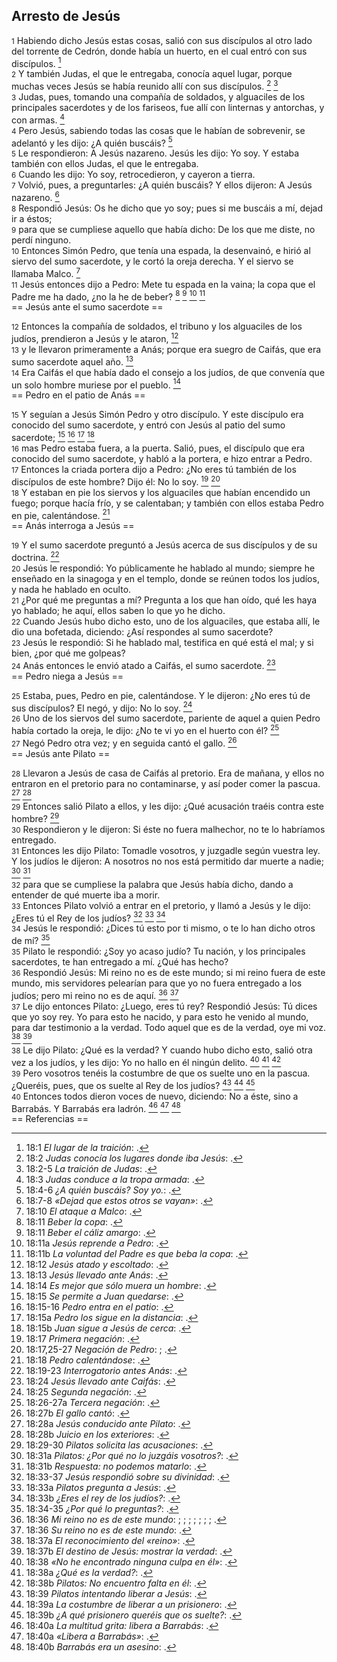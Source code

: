 == Arresto de Jesús ==

{{anchor|1}} <small>1</small> Habiendo dicho Jesús estas cosas, salió con sus discípulos al otro lado del torrente de Cedrón, donde había un huerto, en el cual entró con sus discípulos. <ref>18:1 ''El lugar de la traición'': {{lib|LU|183|0|3}}.</ref><br>
{{anchor|2}} <small>2</small> Y también Judas, el que le entregaba, conocía aquel lugar, porque muchas veces Jesús se había reunido allí con sus discípulos. <ref>18:2 ''Judas conocía los lugares donde iba Jesús'': {{lib|LU|183|2|3}}.</ref> <ref>18:2-5 ''La traición de Judas'': {{lib|LU|139|12|12}}.</ref><br>
{{anchor|3}} <small>3</small> Judas, pues, tomando una compañía de soldados, y alguaciles de los principales sacerdotes y de los fariseos, fue allí con linternas y antorchas, y con armas. <ref>18:3 ''Judas conduce a la tropa armada'': {{lib|LU|183|2|4}}.</ref><br>
{{anchor|4}} <small>4</small> Pero Jesús, sabiendo todas las cosas que le habían de sobrevenir, se adelantó y les dijo: ¿A quién buscáis? <ref>18:4-6 ''¿A quién buscáis? Soy yo.'': {{lib|LU|183|3|4}}.</ref><br>
{{anchor|5}} <small>5</small> Le respondieron: A Jesús nazareno. Jesús les dijo: Yo soy. Y estaba también con ellos Judas, el que le entregaba.<br>
{{anchor|6}} <small>6</small> Cuando les dijo: Yo soy, retrocedieron, y cayeron a tierra.<br>
{{anchor|7}} <small>7</small> Volvió, pues, a preguntarles: ¿A quién buscáis? Y ellos dijeron: A Jesús nazareno. <ref>18:7-8 ''«Dejad que estos otros se vayan»'': {{lib|LU|183|3|6}}.</ref><br>
{{anchor|8}} <small>8</small> Respondió Jesús: Os he dicho que yo soy; pues si me buscáis a mí, dejad ir a éstos;<br>
{{anchor|9}} <small>9</small> para que se cumpliese aquello que había dicho: De los que me diste, no perdí ninguno.<br>
{{anchor|10}} <small>10</small> Entonces Simón Pedro, que tenía una espada, la desenvainó, e hirió al siervo del sumo sacerdote, y le cortó la oreja derecha. Y el siervo se llamaba Malco. <ref>18:10 ''El ataque a Malco'': {{lib|LU|183|3|7}}.</ref><br>
{{anchor|11}} <small>11</small> Jesús entonces dijo a Pedro: Mete tu espada en la vaina; la copa que el Padre me ha dado, ¿no la he de beber? <ref>18:11 ''Beber la copa'': {{lib|LU|20|6|7}}.</ref> <ref>18:11 ''Beber el cáliz amargo'': {{lib|LU|136|9|4}}.</ref> <ref>18:11a ''Jesús reprende a Pedro'': {{lib|LU|183|3|7}}.</ref> <ref>18:11b ''La voluntad del Padre es que beba la copa'': {{lib|LU|183|3|7}}.</ref><br>
== Jesús ante el sumo sacerdote ==

{{anchor|12}} <small>12</small> Entonces la compañía de soldados, el tribuno y los alguaciles de los judíos, prendieron a Jesús y le ataron, <ref>18:12 ''Jesús atado y escoltado'': {{lib|LU|183|3|8}}.</ref><br>
{{anchor|13}} <small>13</small> y le llevaron primeramente a Anás; porque era suegro de Caifás, que era sumo sacerdote aquel año. <ref>18:13 ''Jesús llevado ante Anás'': {{lib|LU|183|5|1}}.</ref><br>
{{anchor|14}} <small>14</small> Era Caifás el que había dado el consejo a los judíos, de que convenía que un solo hombre muriese por el pueblo. <ref>18:14 ''Es mejor que sólo muera un hombre'': {{lib|LU|168|3|6}}.</ref><br>
== Pedro en el patio de Anás ==

{{anchor|15}} <small>15</small> Y seguían a Jesús Simón Pedro y otro discípulo. Y este discípulo era conocido del sumo sacerdote, y entró con Jesús al patio del sumo sacerdote; <ref>18:15 ''Se permite a Juan quedarse'': {{lib|LU|183|5|4}}.</ref> <ref>18:15-16 ''Pedro entra en el patio'': {{lib|LU|184|2|1}}.</ref> <ref>18:15a ''Pedro los sigue en la distancia'': {{lib|LU|183|3|10}}.</ref> <ref>18:15b ''Juan sigue a Jesús de cerca'': {{lib|LU|183|3|10}}.</ref><br>
{{anchor|16}} <small>16</small> mas Pedro estaba fuera, a la puerta. Salió, pues, el discípulo que era conocido del sumo sacerdote, y habló a la portera, e hizo entrar a Pedro.<br>
{{anchor|17}} <small>17</small> Entonces la criada portera dijo a Pedro: ¿No eres tú también de los discípulos de este hombre? Dijo él: No lo soy. <ref>18:17 ''Primera negación'': {{lib|LU|184|2|4}}.</ref> <ref>18:17,25-27 ''Negación de Pedro'': {{lib|LU|139|2|5}}; {{lib|LU|139|2|6}}.</ref><br>
{{anchor|18}} <small>18</small> Y estaban en pie los siervos y los alguaciles que habían encendido un fuego; porque hacía frío, y se calentaban; y también con ellos estaba Pedro en pie, calentándose. <ref>18:18 ''Pedro calentándose'': {{lib|LU|184|2|2}}.</ref><br>
== Anás interroga a Jesús ==

{{anchor|19}} <small>19</small> Y el sumo sacerdote preguntó a Jesús acerca de sus discípulos y de su doctrina. <ref>18:19-23 ''Interrogatorio antes Anás'': {{lib|LU|184|1|6}}.</ref><br>
{{anchor|20}} <small>20</small> Jesús le respondió: Yo públicamente he hablado al mundo; siempre he enseñado en la sinagoga y en el templo, donde se reúnen todos los judíos, y nada he hablado en oculto.<br>
{{anchor|21}} <small>21</small> ¿Por qué me preguntas a mí? Pregunta a los que han oído, qué les haya yo hablado; he aquí, ellos saben lo que yo he dicho.<br>
{{anchor|22}} <small>22</small> Cuando Jesús hubo dicho esto, uno de los alguaciles, que estaba allí, le dio una bofetada, diciendo: ¿Así respondes al sumo sacerdote?<br>
{{anchor|23}} <small>23</small> Jesús le respondió: Si he hablado mal, testifica en qué está el mal; y si bien, ¿por qué me golpeas?<br>
{{anchor|24}} <small>24</small> Anás entonces le envió atado a Caifás, el sumo sacerdote. <ref>18:24 ''Jesús llevado ante Caifás'': {{lib|LU|184|1|9}}.</ref><br>
== Pedro niega a Jesús ==

{{anchor|25}} <small>25</small> Estaba, pues, Pedro en pie, calentándose. Y le dijeron: ¿No eres tú de sus discípulos? El negó, y dijo: No lo soy. <ref>18:25 ''Segunda negación'': {{lib|LU|184|2|5}}.</ref><br>
{{anchor|26}} <small>26</small> Uno de los siervos del sumo sacerdote, pariente de aquel a quien Pedro había cortado la oreja, le dijo: ¿No te vi yo en el huerto con él? <ref>18:26-27a ''Tercera negación'': {{lib|LU|184|2|7}}.</ref><br>
{{anchor|27}} <small>27</small> Negó Pedro otra vez; y en seguida cantó el gallo. <ref>18:27b ''El gallo cantó'': {{lib|LU|184|2|8}}.</ref><br>
== Jesús ante Pilato ==

{{anchor|28}} <small>28</small> Llevaron a Jesús de casa de Caifás al pretorio. Era de mañana, y ellos no entraron en el pretorio para no contaminarse, y así poder comer la pascua. <ref>18:28a ''Jesús conducido ante Pilato'': {{lib|LU|184|5|8}}.</ref> <ref>18:28b ''Juicio en los exteriores'': {{lib|LU|185|0|3}}.</ref><br>
{{anchor|29}} <small>29</small> Entonces salió Pilato a ellos, y les dijo: ¿Qué acusación traéis contra este hombre? <ref>18:29-30 ''Pilatos solicita las acusaciones'': {{lib|LU|185|2|1}}.</ref><br>
{{anchor|30}} <small>30</small> Respondieron y le dijeron: Si éste no fuera malhechor, no te lo habríamos entregado.<br>
{{anchor|31}} <small>31</small> Entonces les dijo Pilato: Tomadle vosotros, y juzgadle según vuestra ley. Y los judíos le dijeron: A nosotros no nos está permitido dar muerte a nadie; <ref>18:31a ''Pilatos: ¿Por qué no lo juzgáis vosotros?'': {{lib|LU|185|2|2}}.</ref> <ref>18:31b ''Respuesta: no podemos matarlo'': {{lib|LU|185|2|3}}.</ref><br>
{{anchor|32}} <small>32</small> para que se cumpliese la palabra que Jesús había dicho, dando a entender de qué muerte iba a morir.<br>
{{anchor|33}} <small>33</small> Entonces Pilato volvió a entrar en el pretorio, y llamó a Jesús y le dijo: ¿Eres tú el Rey de los judíos? <ref>18:33-37 ''Jesús respondió sobre su divinidad'': {{lib|LU|186|2|2}}.</ref> <ref>18:33a ''Pilatos pregunta a Jesús'': {{lib|LU|185|3|1}}.</ref> <ref>18:33b ''¿Eres el rey de los judíos?'': {{lib|LU|185|3|2}}.</ref><br>
{{anchor|34}} <small>34</small> Jesús le respondió: ¿Dices tú esto por ti mismo, o te lo han dicho otros de mí? <ref>18:34-35 ''¿Por qué lo preguntas?'': {{lib|LU|185|3|2}}.</ref><br>
{{anchor|35}} <small>35</small> Pilato le respondió: ¿Soy yo acaso judío? Tu nación, y los principales sacerdotes, te han entregado a mí. ¿Qué has hecho?<br>
{{anchor|36}} <small>36</small> Respondió Jesús: Mi reino no es de este mundo; si mi reino fuera de este mundo, mis servidores pelearían para que yo no fuera entregado a los judíos; pero mi reino no es de aquí. <ref>18:36 ''Mi reino no es de este mundo'': {{lib|LU|137|8|7}}; {{lib|LU|152|3|2}}; {{lib|LU|153|2|4}}; {{lib|LU|157|6|12}}; {{lib|LU|158|6|2}}; {{lib|LU|176|2|3}}; {{lib|LU|181|2|9}}; {{lib|LU|185|3|3}}.</ref> <ref>18:36 ''Su reino no es de este mundo'': {{lib|LU|190|5|4}}.</ref><br>
{{anchor|37}} <small>37</small> Le dijo entonces Pilato: ¿Luego, eres tú rey? Respondió Jesús: Tú dices que yo soy rey. Yo para esto he nacido, y para esto he venido al mundo, para dar testimonio a la verdad. Todo aquel que es de la verdad, oye mi voz. <ref>18:37a ''El reconocimiento del «reino»'': {{lib|LU|185|3|4}}.</ref> <ref>18:37b ''El destino de Jesús: mostrar la verdad'': {{lib|LU|185|3|4}}.</ref><br>
{{anchor|38}} <small>38</small> Le dijo Pilato: ¿Qué es la verdad? Y cuando hubo dicho esto, salió otra vez a los judíos, y les dijo: Yo no hallo en él ningún delito. <ref>18:38 ''«No he encontrado ninguna culpa en él»'': {{lib|LU|185|8|2}}.</ref> <ref>18:38a ''¿Qué es la verdad?'': {{lib|LU|185|3|5}}.</ref> <ref>18:38b ''Pilatos: No encuentro falta en él'': {{lib|LU|185|3|7}}.</ref><br>
{{anchor|39}} <small>39</small> Pero vosotros tenéis la costumbre de que os suelte uno en la pascua. ¿Queréis, pues, que os suelte al Rey de los judíos? <ref>18:39 ''Pilatos intentando liberar a Jesús'': {{lib|LU|185|5|2}}.</ref> <ref>18:39a ''La costumbre de liberar a un prisionero'': {{lib|LU|185|5|2}}.</ref> <ref>18:39b ''¿A qué prisionero queréis que os suelte?'': {{lib|LU|185|5|4}}.</ref><br>
{{anchor|40}} <small>40</small> Entonces todos dieron voces de nuevo, diciendo: No a éste, sino a Barrabás. Y Barrabás era ladrón. <ref>18:40a ''La multitud grita: libera a Barrabás'': {{lib|LU|185|5|3}}.</ref> <ref>18:40a ''«Libera a Barrabás»'': {{lib|LU|185|5|4}}.</ref> <ref>18:40b ''Barrabás era un asesino'': {{lib|LU|185|5|3}}.</ref><br>
== Referencias ==

<references />
